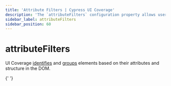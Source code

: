 ```yaml
---
title: 'Attribute Filters | Cypress UI Coverage'
description: 'The `attributeFilters` configuration property allows users to specify patterns for attributes and their values that should not be used for identifying and grouping elements.'
sidebar_label: attributeFilters
sidebar_position: 60
---
```


<ProductHeading product="ui-coverage" />

# attributeFilters

UI Coverage [identifies](/ui-coverage/core-concepts/element-identification) and [groups](/ui-coverage/core-concepts/element-grouping) elements based on their attributes and structure in the DOM.

{' '}

<AttributeFilters />
